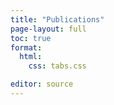 ```yaml
---
title: "Publications"
page-layout: full
toc: true
format:
  html:
    css: tabs.css

editor: source
---
```


